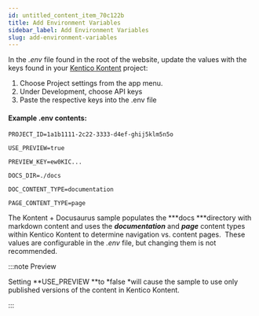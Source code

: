 ```yaml
---
id: untitled_content_item_70c122b
title: Add Environment Variables
sidebar_label: Add Environment Variables
slug: add-environment-variables
---
```

In the *.env* file found in the root of the website, update the values with the keys found in your [Kentico Kontent](https://app.kontent.ai/ "Kentico Kontent") project:

1.  Choose Project settings from the app menu. 
2.  Under Development, choose API keys
3.  Paste the respective keys into the .env file

#### Example .env contents:

`PROJECT_ID=1a1b1111-2c22-3333-d4ef-ghij5klm5n5o`

`USE_PREVIEW=true`

`PREVIEW_KEY=ew0KIC...`

`DOCS_DIR=./docs`

`DOC_CONTENT_TYPE=documentation`

`PAGE_CONTENT_TYPE=page`

The Kontent + Docusaurus sample populates the ***docs ***directory with markdown content and uses the ***documentation*** and ***page*** content types within Kentico Kontent to determine navigation vs. content pages.  These values are configurable in the *.env* file, but changing them is not recommended.

:::note Preview

Setting **USE_PREVIEW **to *false *will cause the sample to use only published versions of the content in Kentico Kontent. 

:::

